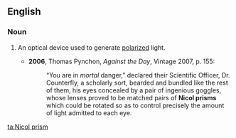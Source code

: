 ==English==
{{wikipedia}}

===Noun===
{{en-noun|head=[[w:William Nicol|Nicol]] [[prism]]}}

# {{context|optics|lang=en}} An optical device used to generate [[polarized]] light.
#* '''2006''', Thomas Pynchon, ''Against the Day'', Vintage 2007, p. 155:
#*: “You are in ''mortal'' danger,” declared their Scientific Officer, Dr. Counterfly, a scholarly sort, bearded and bundled like the rest of them, his eyes concealed by a pair of ingenious goggles, whose lenses proved to be matched pairs of '''Nicol prisms''' which could be rotated so as to control precisely the amount of light admitted to each eye.

[[ta:Nicol prism]]
